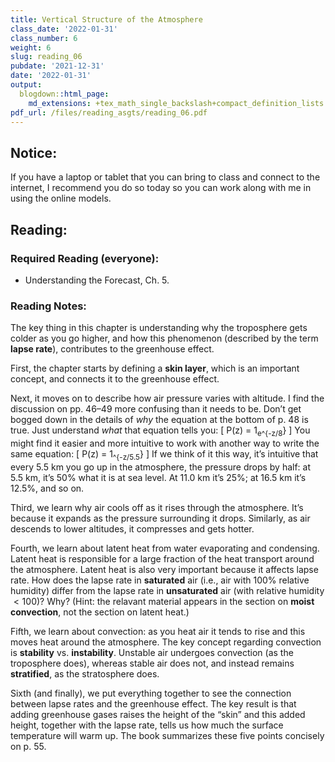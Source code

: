 ```yaml
---
title: Vertical Structure of the Atmosphere
class_date: '2022-01-31'
class_number: 6
weight: 6
slug: reading_06
pubdate: '2021-12-31'
date: '2022-01-31'
output:
  blogdown::html_page:
    md_extensions: +tex_math_single_backslash+compact_definition_lists
pdf_url: /files/reading_asgts/reading_06.pdf
---
```

## Notice:

If you have a laptop or tablet that you can bring to class and connect to the internet, I recommend you do so today so you can work along with me in using the online  models.


## Reading:

### Required Reading (everyone):

* Understanding the Forecast, Ch. 5.

### Reading Notes:

The key thing in this chapter is understanding why the troposphere gets colder as
  you go higher, and how this phenomenon (described by the term **lapse rate**),
  contributes to the greenhouse effect.

  First, the chapter starts by defining a **skin layer**, which is an
  important concept, and connects it to the greenhouse effect.

  Next, it moves on to describe how air pressure varies with altitude. I
  find the discussion on pp. 46--49 more confusing than it needs to be.
  Don't get bogged down in the details of _why_ the equation at
  the bottom of p. 48 is true. Just understand _what_ that equation
  tells you:
\[
  P(z) = 1~\text{atm}\cdot e^{-z/8~\text{km}}
\]
You might find it easier and more intuitive to work with another way to write
the same equation:
\[
  P(z) = 1~\text{atm}\cdot 2^{-z/5.5~\text{km}}
\]
If we think of it this way, it's intuitive that every 5.5 km you go up in the
atmosphere, the pressure drops by half: at 5.5 km, it's 50% what it is at sea
level. At 11.0 km it's 25%; at 16.5 km it's 12.5%, and so on.

Third, we learn why air cools off as it rises through the atmosphere. It's
because it expands as the pressure surrounding it drops. Similarly, as air descends to lower
altitudes, it compresses and gets hotter.

Fourth, we learn about latent heat from water evaporating and condensing. Latent
heat is responsible for a large fraction of the heat transport around the atmosphere. Latent heat
is also very important because it affects lapse rate. How does the lapse rate in
**saturated** air (i.e., air with 100% relative humidity) differ from the lapse rate
in **unsaturated** air (with relative humidity $<100%$)? Why? (Hint: the relavant
material appears in the section on **moist convection**, not the section on latent heat.)

Fifth, we learn about convection: as you heat air it tends to rise and this
moves heat around the atmosphere. The key concept regarding convection is **stability** vs.
**instability**. Unstable air undergoes convection (as the troposphere does), whereas
stable air does not, and instead remains **stratified**, as the stratosphere does.

Sixth (and finally), we put everything together to see the connection between
lapse rates and the greenhouse effect. The key result is that adding greenhouse gases raises the height
of the "skin" and this added height, together with the lapse rate, tells us how much the
surface temperature will warm up. The book summarizes these five points
concisely on p. 55.
